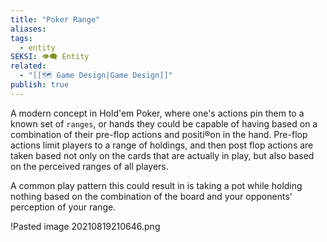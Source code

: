 ```yaml
---
title: "Poker Range"
aliases: 
tags:
  - entity
SEKSI: 👁️‍🗨️ Entity
related:
  - "[[🗺️ Game Design|Game Design]]"
publish: true
---
```



A modern concept in Hold'em Poker, where one's actions pin them to a known set of `ranges`, or hands they could be capable of having based on a combination of their pre-flop actions and positi®on in the hand. Pre-flop actions limit players to a range of holdings, and then post flop actions are taken based not only on the cards that are actually in play, but also based on the perceived ranges of all players.

A common play pattern this could result in is taking a pot while holding nothing based on the combination of the board and your opponents' perception of your range. 

!<Link href="/c/pasted-image-20210819210646png" className="text-[var(--color-primary)] hover:underline hover:text-[var(--color-secondary)] transition-colors font-medium">Pasted image 20210819210646.png</Link>
